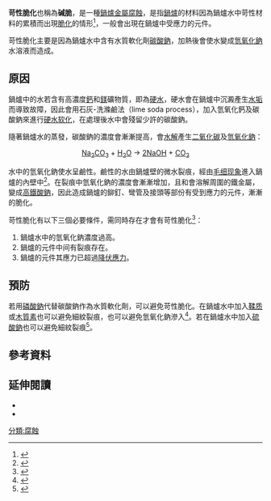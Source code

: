 '''苛性脆化'''也稱為'''碱脆'''，是一種[[鍋爐金屬腐蝕|鍋爐金屬腐蝕]]，是指[[鍋爐|鍋爐]]的材料因為鍋爐水中苛性材料的累積而出現[[脆斷|脆化]]的情形<ref name="Al.2007">{{cite book|author=Krishnamurthy Et Al.|title=Engineering Chemistry|url=http://books.google.com/books?id=-dKjC8kBXCUC&pg=PA146|accessdate=11 September 2013|date=1 August 2007|publisher=PHI Learning Pvt. Ltd.|isbn=978-81-203-3287-4|page=146}}</ref>，一般會出現在鍋爐中受應力的元件。

苛性脆化主要是因為鍋爐水中含有水質軟化劑[[碳酸鈉|碳酸鈉]]，加熱後會使水變成[[氫氧化鈉|氫氧化鈉]]水溶液而造成。

==原因==
鍋爐中的水若含有高濃度[[鈣|鈣]]和[[鎂|鎂]]礦物質，即為[[硬水|硬水]]，硬水會在鍋爐中沉澱產生[[水垢|水垢]]而導致故障，因此會用石灰-洗滌鹼法（lime soda process），加入氫氧化鈣及碳酸鈉來進行[[硬水软化|硬水软化]]，在處理後水中會殘留少許的碳酸鈉。

隨著鍋爐水的蒸發，碳酸鈉的濃度會漸漸提高，會[[水解|水解]]產生[[二氧化碳|二氧化碳]]及[[氫氧化鈉|氫氧化鈉]]：

<div align=center>[[碳酸鈉|Na<sub>2</sub>CO<sub>3</sub>]] + [[水|H<sub>2</sub>O]] → [[氫氧化鈉|2NaOH]] + [[二氧化碳|CO<sub>2</sub>]]</div>

水中的氫氧化鈉使水呈鹼性。鹼性的水由鍋爐壁的微水裂痕，經由[[毛细现象|毛细现象]]進入鍋爐的內壁中<ref name="Ambasta2006">{{cite book|author=Dr. B.K. Ambasta|title=Chemistry for Engineers|url=http://books.google.com/books?id=Tcamwv6JcvwC&pg=PA94|accessdate=11 September 2013|date=1 January 2006|publisher=Laxmi Publications|isbn=978-81-7008-123-4|page=94}}</ref>。在裂痕中氫氧化鈉的濃度會漸漸增加，且和會溶解周圍的鐵金屬，變成[[高鐵酸鹽|高鐵酸鈉]]，因此造成鍋爐的鉚釘、彎管及接頭等部份有受到應力的元件，漸漸的脆化。

苛性脆化有以下三個必要條件，需同時存在才會有苛性脆化<ref>{{cite web |url=http://www.safetyinfo.com.cn/AnQuanShengChan/safetyinfo.asp?ArticleID=24049 |title=安全資訊網 碱脆(苛性脆化) caustic embrittlement |publisher=Safetyinfo.com.cn |date= |accessdate=2014-07-13 |deadurl=yes |archiveurl=https://web.archive.org/web/20140714130319/http://www.safetyinfo.com.cn/AnQuanShengChan/safetyinfo.asp?ArticleID=24049 |archivedate=2014-07-14 }}</ref>：
#鍋爐水中的氫氧化鈉濃度過高。
#鍋爐的元件中间有裂痕存在。
#鍋爐的元件其應力已超過[[屈服|降伏應力]]。

==預防==
若用[[磷酸鈉|磷酸鈉]]代替碳酸鈉作為水質軟化劑，可以避免苛性脆化。在鍋爐水中加入[[鞣质|鞣质]]或[[木質素|木質素]]也可以避免細紋裂痕，也可以避免氫氧化鈉滲入<ref name="Al.2007">{{cite book|author=Krishnamurthy Et Al.|title=Engineering Chemistry|url=http://books.google.com/books?id=-dKjC8kBXCUC&pg=PA146|accessdate=11 September 2013|date=1 August 2007|publisher=PHI Learning Pvt. Ltd.|isbn=978-81-203-3287-4|page=146}}</ref>。若在鍋爐水中加入[[硫酸鈉|硫酸鈉]]也可以避免細紋裂痕<ref name="Sivasankar2008">{{cite book|author=Sivasankar|title=Engineering Chemistry|url=http://books.google.com/books?id=Vhvy2NiZsQYC&pg=PA513|accessdate=11 September 2013|year=2008|publisher=Tata McGraw-Hill Education|isbn=978-0-07-066932-1|page=513}}</ref>。

==參考資料==
{{reflist}}

==延伸閱讀==
* {{Cite web|title=The Embrittling Action Of Sodium Hydroxide on Soft Steel|url=http://www.ideals.illinois.edu/bitstream/handle/2142/4207/engineeringexperv00000i00094.pdf?sequence=3|year=1917|publisher=University of Illinois|author=S. W. Parr}}
* {{Cite web|title=Boiler Tube Performance|url=https://kb.osu.edu/dspace/bitstream/handle/1811/36127/OS_ENG_v28_i03_010.pdf|author= Anthony A. Miele|year=1945|publisher= Ohio State University}}

[[分類:腐蝕|分類:腐蝕]]